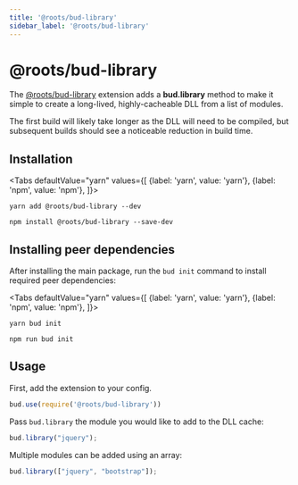 ```yaml
---
title: '@roots/bud-library'
sidebar_label: '@roots/bud-library'
---
```



# @roots/bud-library

The [@roots/bud-library](/extensions/bud-library) extension adds a **bud.library** method to make it simple to create a long-lived, highly-cacheable DLL from a list of modules.

The first build will likely take longer as the DLL will need to be compiled, but subsequent builds should see a noticeable reduction in build time.

## Installation

<Tabs
  defaultValue="yarn"
  values={[
    {label: 'yarn', value: 'yarn'},
    {label: 'npm', value: 'npm'},
  ]}>
  <TabItem value="yarn">

    yarn add @roots/bud-library --dev

  </TabItem>
  <TabItem value="npm">

    npm install @roots/bud-library --save-dev

  </TabItem>
</Tabs>

## Installing peer dependencies

After installing the main package, run the `bud init` command to install required peer dependencies:

<Tabs
  defaultValue="yarn"
  values={[
    {label: 'yarn', value: 'yarn'},
    {label: 'npm', value: 'npm'},
  ]}>
  <TabItem value="yarn">

    yarn bud init

  </TabItem>
  <TabItem value="npm">

    npm run bud init

  </TabItem>
</Tabs>

## Usage

First, add the extension to your config.

```js title='bud.config.js'
bud.use(require('@roots/bud-library'))
```

Pass `bud.library` the module you would like to add to the DLL cache:

```js title='bud.config.js'
bud.library("jquery");
```

Multiple modules can be added using an array:

```js title='bud.config.js'
bud.library(["jquery", "bootstrap"]);
```
